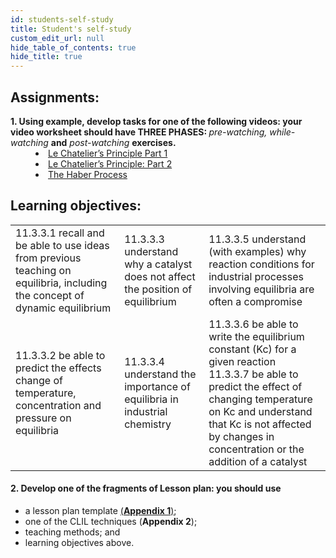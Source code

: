 ```yaml
---
id: students-self-study
title: Student's self-study
custom_edit_url: null
hide_table_of_contents: true
hide_title: true
---
```


## Assignments:

<dl>
  <dt>
    <strong>
      1. Using example, develop tasks for one of the following videos: your
      video worksheet should have THREE PHASES:
    </strong>
    <em> pre-watching, while-watching</em> <strong>and</strong> <em>
      post-watching
    </em> <strong>exercises.</strong>
  </dt>
  <dd>
    <li>
      <a href='https://youtu.be/7zuUV455zFs'>Le Chatelier’s Principle Part 1</a>
    </li>
    <li>
      <a href='https://youtu.be/XhQ02egUs5Y'>
        Le Chatelier’s Principle: Part 2
      </a>
    </li>
    <li>
      <a href='https://youtu.be/FQunUEaNWCQ'>The Haber Process</a>
    </li>
  </dd>
</dl>

## Learning objectives:

<table>
  <tr>
    <td>
      11.3.3.1 recall and be able to use ideas from previous teaching on
      equilibria, including the concept of dynamic equilibrium
    </td>
    <td>
      11.3.3.3 understand why a catalyst does not affect the position of
      equilibrium
    </td>
    <td>
      11.3.3.5 understand (with examples) why reaction conditions for industrial
      processes involving equilibria are often a compromise
    </td>
  </tr>
  <tr>
    <td>
      11.3.3.2 be able to predict the effects change of temperature,
      concentration and pressure on equilibria
    </td>
    <td>
      11.3.3.4 understand the importance of equilibria in industrial chemistry
    </td>
    <td>
      11.3.3.6 be able to write the equilibrium constant (Kc) for a given
      reaction
      <br />
      11.3.3.7 be able to predict the effect of changing temperature on Kc and
      understand that Kc is not affected by changes in concentration or the
      addition of a catalyst
    </td>
  </tr>
</table>

#### 2. Develop one of the fragments of Lesson plan: you should use

- a lesson plan template [(**Appendix 1**)](../appendix/appendix-1);
- one of the CLIL techniques (**Appendix 2**);
- teaching methods; and
- learning objectives above.
